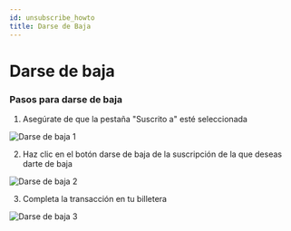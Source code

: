 ```yaml
---
id: unsubscribe_howto
title: Darse de Baja
---
```


# Darse de baja

### Pasos para darse de baja

1. Asegúrate de que la pestaña "Suscrito a" esté seleccionada

![Darse de baja 1](../../../assets/unsubscribe_1.png)

2. Haz clic en el botón darse de baja de la suscripción de la que deseas darte de baja

![Darse de baja 2](../../../assets/unsubscribe_2.png)

3. Completa la transacción en tu billetera

![Darse de baja 3](../../../assets/unsubscribe_3.png)

